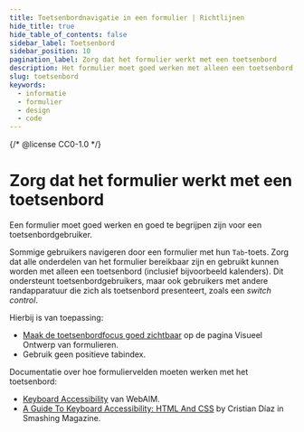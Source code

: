 ```yaml
---
title: Toetsenbordnavigatie in een formulier | Richtlijnen
hide_title: true
hide_table_of_contents: false
sidebar_label: Toetsenbord
sidebar_position: 10
pagination_label: Zorg dat het formulier werkt met een toetsenbord
description: Het formulier moet goed werken met alleen een toetsenbord, zonder gebruik te maken van een muis.
slug: toetsenbord
keywords:
  - informatie
  - formulier
  - design
  - code
---
```


{/* @license CC0-1.0 */}


# Zorg dat het formulier werkt met een toetsenbord

Een formulier moet goed werken en goed te begrijpen zijn voor een toetsenbordgebruiker.

Sommige gebruikers navigeren door een formulier met hun `Tab`-toets. Zorg dat alle onderdelen van het formulier bereikbaar zijn en gebruikt kunnen worden met alleen een toetsenbord (inclusief bijvoorbeeld kalenders). Dit ondersteunt toetsenbordgebruikers, maar ook gebruikers met andere randapparatuur die zich als toetsenbord presenteert, zoals een _switch control_.

Hierbij is van toepassing:

- [Maak de toetsenbordfocus goed zichtbaar](/richtlijnen/formulieren/alle-richtlijnen/visueel-ontwerp/#maak-toetsenbord-focus-goed-zichtbaar) op de pagina Visueel Ontwerp van formulieren.
- Gebruik geen positieve tabindex.

Documentatie over hoe formuliervelden moeten werken met het toetsenbord:

- [Keyboard Accessibility](https://webaim.org/techniques/keyboard/) van WebAIM.
- [A Guide To Keyboard Accessibility: HTML And CSS](https://www.smashingmagazine.com/2022/11/guide-keyboard-accessibility-html-css-part1/) by Cristian Díaz in Smashing Magazine.

<KeyboardPositiveTabindex />
<KeyboardPositiveTabindexCode />

<FormFooterInfo />
